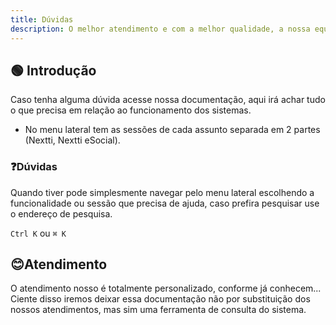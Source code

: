 ```yaml
---
title: Dúvidas
description: O melhor atendimento e com a melhor qualidade, a nossa equipe de profissionais especializados estão disponível.
---
```


## 🟢 Introdução

Caso tenha alguma dúvida acesse nossa documentação, aqui irá achar tudo o que precisa em relação ao funcionamento dos sistemas.

- No menu lateral tem as sessões de cada assunto separada em 2 partes (Nextti, Nextti eSocial).

### ❓Dúvidas

Quando tiver pode simplesmente navegar pelo menu lateral escolhendo a funcionalidade ou sessão que precisa de ajuda, caso prefira pesquisar use o endereço de pesquisa.

`Ctrl K` ou `⌘ K`



## 😊Atendimento

O atendimento nosso é totalmente personalizado, conforme já conhecem...
Ciente disso iremos deixar essa documentação não por substituição dos nossos atendimentos, mas sim uma ferramenta de consulta do sistema.
